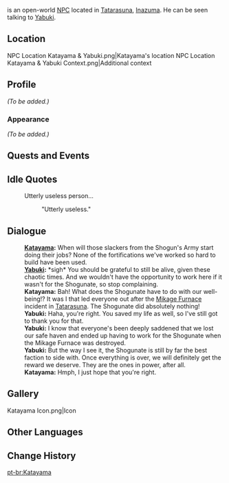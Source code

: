 {{Meta
<!-- REMOVE THIS TEMPLATE AFTER ADDING MISSING INFO -->
|missing_NPC_profile  = yes
}}
{{Character Infobox
|image            = NPC Katayama.png
|realname         = 
|region           = Inazuma
|location         = Inazuma
|type             = Open-World NPC
|affiliation      = 
|title            = Worker
|voiceEN          = 
|voiceCN          = 
|voiceJP          = 
}}
{{Lang|'''Katayama'''|ja=片山|ja_rm=Katayama}} is an open-world [[NPC]] located in [[Tatarasuna]], [[Inazuma]]. He can be seen talking to [[Yabuki]].

==Location==
<gallery>
NPC Location Katayama & Yabuki.png|Katayama's location
NPC Location Katayama & Yabuki Context.png|Additional context
</gallery>

==Profile==
<!-- detailed story/lore information goes here -->
''(To be added.)''

===Appearance===
''(To be added.)''

==Quests and Events==
{{Quests and Events}}

==Idle Quotes==
{{Dialogue Start}}
: {{DIcon|Idle}} Utterly useless person...
:: {{A|VO Katayama 01.ogg}} "Utterly useless."
{{Dialogue End}}

==Dialogue==
{{Dialogue Start}}
:'''[[Katayama]]:''' When will those slackers from the Shogun's Army start doing their jobs? None of the fortifications we've worked so hard to build have been used.
:'''[[Yabuki]]:''' *sigh* You should be grateful to still be alive, given these chaotic times. And we wouldn't have the opportunity to work here if it wasn't for the Shogunate, so stop complaining.
:'''Katayama:''' Bah! What does the Shogunate have to do with our well-being!? It was I that led everyone out after the [[Mikage Furnace]] incident in [[Tatarasuna]]. The Shogunate did absolutely nothing!
:'''Yabuki:''' Haha, you're right. You saved my life as well, so I've still got to thank you for that.
:'''Yabuki:''' I know that everyone's been deeply saddened that we lost our safe haven and ended up having to work for the Shogunate when the Mikage Furnace was destroyed.
:'''Yabuki:''' But the way I see it, the Shogunate is still by far the best faction to side with. Once everything is over, we will definitely get the reward we deserve. They are the ones in power, after all.
:'''Katayama:''' Hmph, I just hope that you're right.
{{Dialogue End}}

==Gallery==
<gallery>
Katayama Icon.png|Icon
</gallery>

==Other Languages==
{{Other Languages
|default_hidden = 1
|en      = Katayama
|zhs     = 片山
|zhs_rm  = Piànshān
|zht     = 片山
|zht_rm  = Piànshān
|ja      = 片山
|ja_rm   = Katayama
|ko      = 카타야마
|es      = Katayama
|fr      = Katayama
|ru      = Катаяма
|th      = Katayama
|vi      = Katayama
|de      = Katayama
|id      = Katayama
|pt      = Katayama
|tr      = Katayama
|it      = Katayama
}}

==Change History==
{{Change History|2.0}}
<!--
==References==
{{Reflist}}-->

[[pt-br:Katayama]]